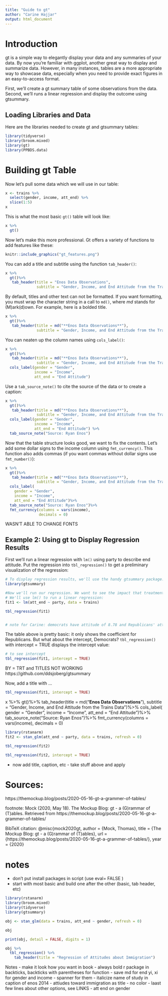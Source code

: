 ```yaml
---
title: "Guide to gt"
author: "Carine Hajjar"
output: html_document
---
```


<!-- Make consistent the table over time, i.e., not **Enos** and then no **. Although if you want to just, for one example, show something and then go back, that is good to. -->

<!-- Save md() for having a column named $Y_i$. Or maybe for header span. See Chapter 3. -->

# Introduction

gt is a simple way to elegantly display your data and any summaries of your data. By now you're familiar with ggplot, another great way to display and summarize data. However, in many instances, tables are a more appropriate way to showcase data, especially when you need to provide exact figures in an easy-to-access format. 

First, we'll create a gt summary table of some observations from the data. Second, we'll runs a linear regression and display the outcome using gtsummary.

## Loading Libraries and Data

Here are the libraries needed to create gt and gtsummary tables:

```r
library(tidyverse)
library(broom.mixed)
library(gt)
library(PPBDS.data)
```

# Building gt Table

Now let's pull some data which we will use in our table: 

```r
x <- trains %>%
  select(gender, income, att_end) %>%
  slice(1:5)
x
```

This is what the most basic `gt()` table will look like:

```r
x %>% 
  gt()
```

Now let's make this more professional. Gt offers a variety of functions to add features like these: 

```r
knitr::include_graphics("gt_features.png")
```

You can add a title and subtitle using the function `tab_header()`: 

```r
x %>% 
  gt()%>%
   tab_header(title = "Enos Data Observations", 
              subtitle = "Gender, Income, and End Attitude from the Trains Data")
```

By default, titles and other text can not be formatted. If you want formatting, you must wrap the character string in a call to `md()`, where *md* stands for (M)ark(d)own. For example, here is a bolded title.

```r
x %>% 
  gt()%>%
   tab_header(title = md("**Enos Data Observations**"), 
              subtitle = "Gender, Income, and End Attitude from the Trains Data")
```

You can neaten up the column names using `cols_label()`:

```r
x %>% 
  gt()%>%
   tab_header(title = md("**Enos Data Observations**"), 
              subtitle = "Gender, Income, and End Attitude from the Trains Data")%>%
  cols_label(gender = "Gender",
             income = "Income", 
             att_end = "End Attitude")
```

Use a `tab_source_note()` to cite the source of the data or to create a caption:

```r
x %>% 
  gt()%>%
   tab_header(title = md("**Enos Data Observations**"), 
              subtitle = "Gender, Income, and End Attitude from the Trains Data") %>%
  cols_label(gender = "Gender",
             income = "Income", 
             att_end = "End Attitude") %>% 
  tab_source_note("Source: Ryan Enos")
```

Now that the table structure looks good, we want to fix the contents. Let's add some dollar signs to the income column using `fmt_currency()`. This function also adds commas (if you want commas without dollar signs use `fmt_number()`):

```r
x %>% 
  gt()%>%
   tab_header(title = md("**Enos Data Observations**"), 
              subtitle = "Gender, Income, and End Attitude from the Trains Data")%>%
  cols_label(
    gender = "Gender",
    income = "Income", 
    att_end = "End Attitude")%>% 
  tab_source_note("Source: Ryan Enos")%>%
  fmt_currency(columns = vars(income), 
               decimals = 0) 
```

WASN'T ABLE TO CHANGE FONTS 


## Example 2: Using gt to Display Regression Results 
First we'll run a linear regression with `lm()` using party to describe end attitude. Put the regression into `tbl_regression()` to get a preliminary visualization of the regression:
```r
# To display regression results, we'll use the handy gtsummary package:
library(gtsummary)

#Now we'll run our regression. We want to see the impact that treatment has on subjects' change in attitude. 
# We'll use lm() to run a linear regression:
fit1 <- lm(att_end ~ party, data = trains)

tbl_regression(fit1)


# note for Carine: democrats have attitude of 8.78 and Republicans' atts increase by 2.17


```

The table above is pretty basic: it only shows the coefficient for Republicans. But what about the intercept, Democrats? `tbl_regression()` with intercept = TRUE displays the intercept value:
```r
# to see intercept
tbl_regression(fit1, intercept = TRUE)
```

BY = TRT and TITLES NOT WORKING 
https://github.com/ddsjoberg/gtsummary

Now, add a title with ...
```r
tbl_regression(fit1, intercept = TRUE)
```


x %>% 
  gt()%>%
   tab_header(title = md("**Enos Data Observations**"), 
              subtitle = "Gender, Income, and End Attitude from the Trains Data")%>%
  cols_label(
    gender = "Gender",
    income = "Income", 
    att_end = "End Attitude")%>% 
  tab_source_note("Source: Ryan Enos")%>%
  fmt_currency(columns = vars(income), 
               decimals = 0) 




```r
library(rstanarm)
fit2 <- stan_glm(att_end ~ party, data = trains, refresh = 0)
```

```r

tbl_regression(fit2)
```

```r
tbl_regression(fit2, intercept = TRUE)
```

- now add title, caption, etc - take stuff above and apply 


# Sources:
https://themockup.blog/posts/2020-05-16-gt-a-grammer-of-tables/

footnote: 
Mock (2020, May 18). The Mockup Blog: gt - a (G)rammar of (T)ables. Retrieved from https://themockup.blog/posts/2020-05-16-gt-a-grammer-of-tables/

BibTeX citation: 
@misc{mock2020gt,
  author = {Mock, Thomas},
  title = {The Mockup Blog: gt - a (G)rammar of (T)ables},
  url = {https://themockup.blog/posts/2020-05-16-gt-a-grammer-of-tables/},
  year = {2020}


# notes 
- don't put install packages in script (use eval= FALSE )
- start with most basic and build one after the other (basic, tab header, etc)

```r
library(rstanarm)
library(broom.mixed)
library(tidyverse)
library(gtsummary)

obj <- stan_glm(data = trains, att_end ~ gender, refresh = 0)
```


```r
obj
```

```r
print(obj, detail = FALSE, digits = 1)
```

```r
obj %>% 
  tbl_regression() %>% 
    tab_header(title = "Regression of Attitudes about Immigration")
```





Notes 
- make it look how you want in book
- always bold r package in backticks, backticks with parentheses for function
- save md for end yi, xi for gender and income 
    - spanner for them 
- italicize name of study in caption of enos 2014 
- attiudes toward immigration as title 
- no color 
- laast few lines about other options, see LINKS
- att end on gender 

